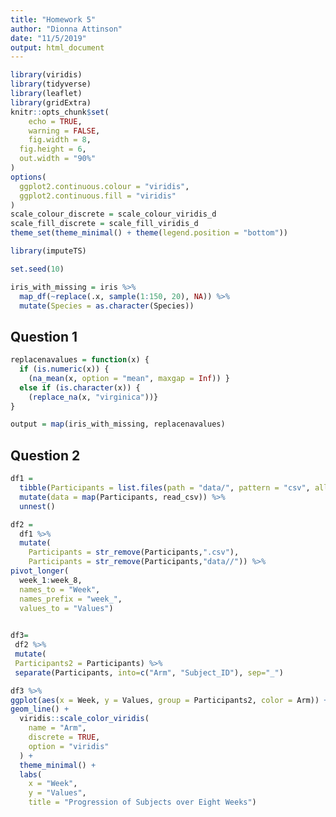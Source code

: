 ```yaml
---
title: "Homework 5"
author: "Dionna Attinson"
date: "11/5/2019"
output: html_document
---
```


```r
library(viridis)
library(tidyverse)
library(leaflet)
library(gridExtra)
knitr::opts_chunk$set(
	echo = TRUE,
	warning = FALSE,
	fig.width = 8, 
  fig.height = 6,
  out.width = "90%"
)
options(
  ggplot2.continuous.colour = "viridis",
  ggplot2.continuous.fill = "viridis"
)
scale_colour_discrete = scale_colour_viridis_d
scale_fill_discrete = scale_fill_viridis_d
theme_set(theme_minimal() + theme(legend.position = "bottom"))
```

```r
library(imputeTS)

set.seed(10)

iris_with_missing = iris %>% 
  map_df(~replace(.x, sample(1:150, 20), NA)) %>%
  mutate(Species = as.character(Species))
```
## Question 1 
```r
replacenavalues = function(x) { 
  if (is.numeric(x)) {
    (na_mean(x, option = "mean", maxgap = Inf)) } 
  else if (is.character(x)) {
    (replace_na(x, "virginica"))}
}
```

```r
output = map(iris_with_missing, replacenavalues)
```
## Question 2
```r
df1 =  
  tibble(Participants = list.files(path = "data/", pattern = "csv", all.files = TRUE, full.names = TRUE)) %>%
  mutate(data = map(Participants, read_csv)) %>% 
  unnest() 
```

```r
df2 =  
  df1 %>% 
  mutate(
    Participants = str_remove(Participants,".csv"),
    Participants = str_remove(Participants,"data//")) %>%  
pivot_longer(
  week_1:week_8,
  names_to = "Week",
  names_prefix = "week_",
  values_to = "Values")
  
```

```r
df3=
 df2 %>% 
 mutate(
 Participants2 = Participants) %>% 
 separate(Participants, into=c("Arm", "Subject_ID"), sep="_") 
```

```r
df3 %>% 
ggplot(aes(x = Week, y = Values, group = Participants2, color = Arm)) + 
geom_line() +
  viridis::scale_color_viridis(
    name = "Arm", 
    discrete = TRUE, 
    option = "viridis"
  ) + 
  theme_minimal() +
  labs(
    x = "Week",
    y = "Values", 
    title = "Progression of Subjects over Eight Weeks")
```







